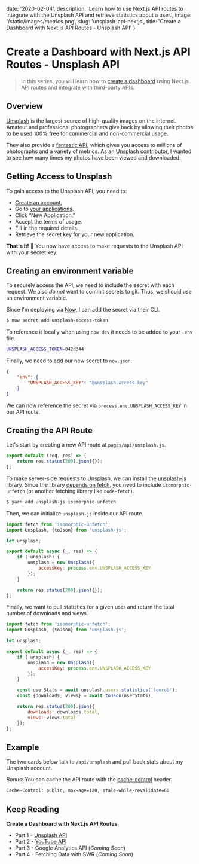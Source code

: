 
date: '2020-02-04',
description: 'Learn how to use Next.js API routes to integrate with the Unsplash API and retrieve statistics about a user.',
image: '/static/images/metrics.png',
slug: 'unsplash-api-nextjs',
title: 'Create a Dashboard with Next.js API Routes - Unsplash API'
}


# Create a Dashboard with Next.js API Routes - Unsplash API

<DateAndViews date={meta.date} id={meta.slug} />

> In this series, you will learn how to [create a dashboard](/dashboard) using Next.js API routes and integrate with third-party APIs.

<Unsplash />

## Overview

[Unsplash](https://unsplash.com) is the largest source of high-quality images on the internet.
Amateur and professional photographers give back by allowing their photos to be used [100% free](https://unsplash.com/license) for commercial and non-commercial usage.

They also provide a [fantastic API](https://unsplash.com/developers), which gives you access to millions of photographs and a variety of metrics.
As an [Unsplash contributor](https://unsplash.com/@leerob), I wanted to see how many times my photos have been viewed and downloaded.

## Getting Access to Unsplash

To gain access to the Unsplash API, you need to:

-   [Create an account.](https://unsplash.com/documentation#creating-a-developer-account)
-   Go to [your applications](https://unsplash.com/oauth/applications).
-   Click “New Application.”
-   Accept the terms of usage.
-   Fill in the required details.
-   Retrieve the secret key for your new application.

**That's it!** 🎉 You now have access to make requests to the Unsplash API with your secret key.

## Creating an environment variable

To securely access the API, we need to include the secret with each request.
We also _do not_ want to commit secrets to git. Thus, we should use an environment variable.

Since I'm deploying via [Now](https://zeit.co), I can add the secret via their CLI.

```bash
$ now secret add unsplash-access-token
```

To reference it locally when using `now dev` it needs to be added to your `.env` file.

```bash
UNSPLASH_ACCESS_TOKEN=042d344
```

Finally, we need to add our new secret to `now.json`.

```json
{
    "env": {
        "UNSPLASH_ACCESS_KEY": "@unsplash-access-key"
    }
}
```

We can now reference the secret via `process.env.UNSPLASH_ACCESS_KEY` in our API route.

## Creating the API Route

Let's start by creating a new API route at `pages/api/unsplash.js`.

```js
export default (req, res) => {
    return res.status(200).json({});
};
```

To make server-side requests to Unsplash, we can install the [unsplash-js](https://github.com/unsplash/unsplash-js) library.
Since the library [depends on fetch](https://github.com/unsplash/unsplash-js#dependencies), you need to include `isomorphic-unfetch` (or another fetching library like `node-fetch`).

```bash
$ yarn add unsplash-js isomorphic-unfetch
```

Then, we can initialize `unsplash-js` inside our API route.

```js
import fetch from 'isomorphic-unfetch';
import Unsplash, {toJson} from 'unsplash-js';

let unsplash;

export default async (_, res) => {
    if (!unsplash) {
        unsplash = new Unsplash({
            accessKey: process.env.UNSPLASH_ACCESS_KEY
        });
    }

    return res.status(200).json({});
};
```

Finally, we want to pull statistics for a given user and return the total number of downloads and views.

```js
import fetch from 'isomorphic-unfetch';
import Unsplash, {toJson} from 'unsplash-js';

let unsplash;

export default async (_, res) => {
    if (!unsplash) {
        unsplash = new Unsplash({
            accessKey: process.env.UNSPLASH_ACCESS_KEY
        });
    }

    const userStats = await unsplash.users.statistics('leerob');
    const {downloads, views} = await toJson(userStats);

    return res.status(200).json({
        downloads: downloads.total,
        views: views.total
    });
};
```

## Example

The two cards below talk to `/api/unsplash` and pull back stats about my Unsplash account.

_Bonus_: You can cache the API route with the [cache-control](https://developer.mozilla.org/en-US/docs/Web/HTTP/Headers/Cache-Control) header.

```bash
Cache-Control: public, max-age=120, stale-while-revalidate=60
```

<Unsplash />

## Keep Reading

**Create a Dashboard with Next.js API Routes**

-   Part 1 - [Unsplash API](/blog/unsplash-api-nextjs)
-   Part 2 - [YouTube API](/blog/youtube-api-nextjs)
-   Part 3 - Google Analytics API (_Coming Soon_)
-   Part 4 - Fetching Data with SWR (_Coming Soon_)
